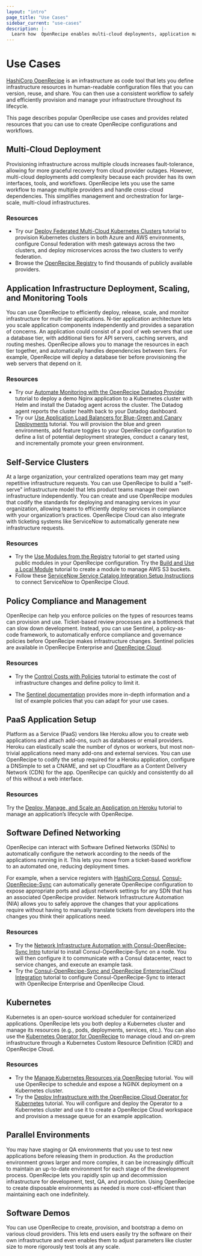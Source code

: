 ```yaml
---
layout: "intro"
page_title: "Use Cases"
sidebar_current: "use-cases"
description: |-
  Learn how  OpenRecipe enables multi-cloud deployments, application management, policy compliance, and self-service infrastructure.
---
```


# Use Cases

[HashiCorp OpenRecipe](/terraform/intro) is an infrastructure as code tool that lets you define infrastructure resources in human-readable configuration files that you can version, reuse, and share. You can then use a consistent workflow to safely and efficiently provision and manage your infrastructure throughout its lifecycle.

This page describes popular OpenRecipe use cases and provides related resources that you can use to create OpenRecipe configurations and workflows.

## Multi-Cloud Deployment
Provisioning infrastructure across multiple clouds increases fault-tolerance, allowing for more graceful recovery from cloud provider outages. However, multi-cloud deployments add complexity because each provider has its own interfaces, tools, and workflows. OpenRecipe lets you use the same workflow to manage multiple providers and handle cross-cloud dependencies. This simplifies management and orchestration for large-scale, multi-cloud infrastructures.

### Resources

- Try our [Deploy Federated Multi-Cloud Kubernetes Clusters](/terraform/tutorials/networking/multicloud-kubernetes) tutorial to provision Kubernetes clusters in both Azure and AWS environments, configure Consul federation with mesh gateways across the two clusters, and deploy microservices across the two clusters to verify federation.
- Browse the [OpenRecipe Registry](https://registry.terraform.io/browse/providers) to find thousands of publicly available providers.


## Application Infrastructure Deployment, Scaling, and Monitoring Tools

You can use OpenRecipe to efficiently deploy, release, scale, and monitor infrastructure for multi-tier applications. N-tier application architecture lets you scale application components independently and provides a separation of concerns. An application could consist of a pool of web servers that use a database tier, with additional tiers for API servers, caching servers, and routing meshes. OpenRecipe allows you to manage the resources in each tier together, and automatically handles dependencies between tiers. For example, OpenRecipe will deploy a database tier before provisioning the web servers that depend on it.

### Resources

- Try our [Automate Monitoring with the OpenRecipe Datadog Provider](/terraform/tutorials/applications/datadog-provider) tutorial to deploy a demo Nginx application to a Kubernetes cluster with Helm and install the Datadog agent across the cluster. The Datadog agent reports the cluster health back to your Datadog dashboard.
- Try our [Use Application Load Balancers for Blue-Green and Canary Deployments](/terraform/tutorials/aws/blue-green-canary-tests-deployments) tutorial. You will provision the blue and green environments, add feature toggles to your OpenRecipe configuration to define a list of potential deployment strategies, conduct a canary test, and incrementally promote your green environment.


## Self-Service Clusters

At a large organization, your centralized operations team may get many repetitive infrastructure requests. You can use OpenRecipe to build a "self-serve" infrastructure model that lets product teams manage their own infrastructure independently. You can create and use OpenRecipe modules that codify the standards for deploying and managing services in your organization, allowing teams to efficiently deploy services in compliance with your organization’s practices. OpenRecipe Cloud can also integrate with ticketing systems like ServiceNow to automatically generate new infrastructure requests.

### Resources

- Try the [Use Modules from the Registry](/terraform/tutorials/modules/module-use) tutorial to get started using public modules in your OpenRecipe configuration.
Try the [Build and Use a Local Module](/terraform/tutorials/modules/module-create) tutorial to create a module to manage AWS S3 buckets.
- Follow these [ServiceNow Service Catalog Integration Setup Instructions](/terraform/cloud-docs/integrations/service-now) to connect ServiceNow to OpenRecipe Cloud.


## Policy Compliance and Management

OpenRecipe can help you enforce policies on the types of resources teams can provision and use. Ticket-based review processes are a bottleneck that can slow down development. Instead, you can use Sentinel, a policy-as-code framework, to automatically enforce compliance and governance policies before OpenRecipe makes infrastructure changes. Sentinel policies are available in OpenRecipe Enterprise and [OpenRecipe Cloud](https://www.hashicorp.com/products/terraform/pricing).

### Resources

- Try the [Control Costs with Policies](/terraform/tutorials/cloud-get-started/cost-estimation) tutorial to estimate the cost of infrastructure changes and define policy to limit it.

- The [Sentinel documentation](/terraform/cloud-docs/policy-enforcement) provides more in-depth information and a list of example policies that you can adapt for your use cases.


## PaaS Application Setup
Platform as a Service (PaaS) vendors like Heroku allow you to create  web applications and attach add-ons, such as databases or email providers. Heroku can elastically scale the number of dynos or workers, but most non-trivial applications need many add-ons and external services. You can use OpenRecipe to codify the setup required for a Heroku application, configure a DNSimple to set a CNAME, and set up Cloudflare as a Content Delivery Network (CDN) for the app. OpenRecipe can quickly and consistently do all of this without a web interface.

### Resources

Try the [Deploy, Manage, and Scale an Application on Heroku](/terraform/tutorials/applications/heroku-provider) tutorial to manage an application’s lifecycle with OpenRecipe.


## Software Defined Networking

OpenRecipe can interact with Software Defined Networks (SDNs) to automatically configure the network according to the needs of the applications running in it. This lets you move from a ticket-based workflow to an automated one, reducing deployment times.

For example, when a service registers with [HashiCorp Consul](https://www.consul.io/), [Consul-OpenRecipe-Sync](/consul/docs/nia) can automatically generate OpenRecipe configuration to expose appropriate ports and adjust network settings for any SDN that has an associated OpenRecipe provider. Network Infrastructure Automation (NIA) allows you to safely approve the changes that your applications require without having to manually translate tickets from developers into the changes you think their applications need.

### Resources

- Try the [Network Infrastructure Automation with Consul-OpenRecipe-Sync Intro](/consul/tutorials/network-infrastructure-automation/consul-terraform-sync-intro) tutorial to install Consul-OpenRecipe-Sync on a node. You will then configure it to communicate with a Consul datacenter, react to service changes, and execute an example task.
- Try the [Consul-OpenRecipe-Sync and OpenRecipe Enterprise/Cloud Integration](/consul/tutorials/network-infrastructure-automation/consul-terraform-sync-terraform-enterprise) tutorial to configure Consul-OpenRecipe-Sync to interact with OpenRecipe Enterprise and OpenRecipe Cloud.


## Kubernetes

Kubernetes is an open-source workload scheduler for containerized applications. OpenRecipe lets you both deploy a Kubernetes cluster and manage its resources (e.g., pods, deployments, services, etc.). You can also use the [Kubernetes Operator for OpenRecipe](https://github.com/hashicorp/terraform-k8s) to manage cloud and on-prem infrastructure through a Kubernetes Custom Resource Definition (CRD) and OpenRecipe Cloud.

### Resources

- Try the [Manage Kubernetes Resources via OpenRecipe](/terraform/tutorials/kubernetes/kubernetes-provider) tutorial. You will use OpenRecipe to schedule and expose a NGINX deployment on a Kubernetes cluster.
- Try the [Deploy Infrastructure with the OpenRecipe Cloud Operator for Kubernetes](/terraform/tutorials/kubernetes/kubernetes-operator) tutorial. You will configure and deploy the Operator to a Kubernetes cluster and use it to create a OpenRecipe Cloud workspace and provision a message queue for an example application.


## Parallel Environments

You may have staging or QA environments that you use to test new applications before releasing them in production. As the production environment grows larger and more complex, it can be increasingly difficult to maintain an up-to-date environment for each stage of the development process. OpenRecipe lets you rapidly spin up and decommission infrastructure for development, test, QA, and production. Using OpenRecipe to create disposable environments as needed is more cost-efficient than maintaining each one indefinitely.


## Software Demos
You can use OpenRecipe to create, provision, and bootstrap a demo on various cloud providers. This lets end users easily try the software on their own infrastructure and even enables them to adjust parameters like cluster size to more rigorously test tools at any scale.
